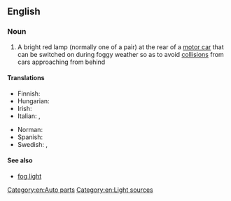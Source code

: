 {{also|foglamp}}
==English==

===Noun===
{{en-noun}}

# {{lb|en|automotive}} A bright red lamp (normally one of a pair) at the rear of a [[motor car]] that can be switched on during foggy weather so as to avoid [[collision]]s from cars approaching from behind

====Translations====
{{trans-top|a bright red lamp at the rear of a motor car}}
* Finnish: {{t|fi|takasumuvalo}}
* Hungarian: {{t+|hu|ködlámpa}}
* Irish: {{t|ga|lampa ceo|m}}
* Italian: {{t+|it|antinebbia|m}}, {{t+|it|fendinebbia|m}}
{{trans-mid}}
* Norman: {{t|nrf|veue d'bliâse|f}} {{qualifier|Jersey}}
* Spanish: {{t|es|faro antiniebla|m}}
* Swedish: {{t+|sv|dimbakljus|n}}, {{t+|sv|dimljus|n}}
{{trans-bottom}}

====See also====
* [[fog light]]

[[Category:en:Auto parts]]
[[Category:en:Light sources]]